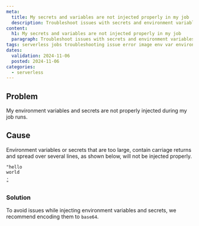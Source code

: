 ```yaml
---
meta:
  title: My secrets and variables are not injected properly in my job
  description: Troubleshoot issues with secrets and environment variables while using Scaleway Serverless Jobs.
content:
  h1: My secrets and variables are not injected properly in my job
  paragraph: Troubleshoot issues with secrets and environment variables while using Scaleway Serverless Jobs.
tags: serverless jobs troubleshooting issue error image env var environment variables secrets secret manager
dates:
  validation: 2024-11-06
  posted: 2024-11-06
categories:
  - serverless
---
```


## Problem

My environment variables and secrets are not properly injected during my job runs.

## Cause

Environment variables or secrets that are too large, contain carriage returns and spread over several lines, as shown below, will not be injected properly.

```
"hello
world
.
"
```

### Solution 

To avoid issues while injecting environment variables and secrets, we recommend encoding them to `base64`.
